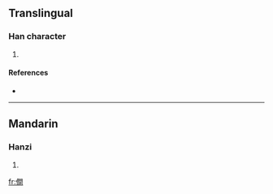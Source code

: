==Translingual==

===Han character===
{{Han char|rn=9|rad=人|as=12|sn=14|four=|canj=人日弓日 (OANA)}}

# {{defn|Han}}

====References====
* {{Han ref|kx=0118.051|hdz=80009.050|uh=50F4|ud=20724}}

----

==Mandarin==

===Hanzi===
{{cmn-hanzi|pin=[[xiàn]] ([[xian4]])|wg=hsien<sup>4</sup>}}

# {{defn|Mandarin}}

[[fr:僴]]